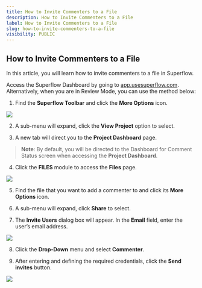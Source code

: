 ```yaml
---
title: How to Invite Commenters to a File
description: How to Invite Commenters to a File
label: How to Invite Commenters to a File
slug: how-to-invite-commenters-to-a-file
visibility: PUBLIC
---
```


## How to Invite Commenters to a File

In this article, you will learn how to invite commenters to a file in Superflow.

Access the Superflow Dashboard by going to [app.usesuperflow.com](app.usesuperflow.com). Alternatively, when you are in Review Mode, you can use the method below:

1. Find the **Superflow Toolbar** and click the **More Options** icon.

 
![](https://cdn.hashnode.com/res/hashnode/image/upload/v1733131835055/7wB0vNvxr.png?auto=format)
 

2. A sub-menu will expand, click the **View Project** option to select.

3. A new tab will direct you to the **Project Dashboard** page.

> **Note**: By default, you will be directed to the Dashboard for Comment Status screen when accessing the **Project Dashboard**.

4. Click the **FILES** module to access the **Files** page.

 
![](https://cdn.hashnode.com/res/hashnode/image/upload/v1733136500617/SKgVnk_6u.png?auto=format)
 

5. Find the file that you want to add a commenter to and click its **More Options** icon.

6. A sub-menu will expand, click **Share** to select.

7. The **Invite Users** dialog box will appear. In the **Email** field, enter the user’s email address.

 
![](https://cdn.hashnode.com/res/hashnode/image/upload/v1733136637759/wl5yE86rp.png?auto=format)
 

8. Click the **Drop-Down** menu and select **Commenter**.

9. After entering and defining the required credentials, click the **Send invites** button.

 
![](https://cdn.hashnode.com/res/hashnode/image/upload/v1733136669405/GjN1-rscn.png?auto=format)
 




